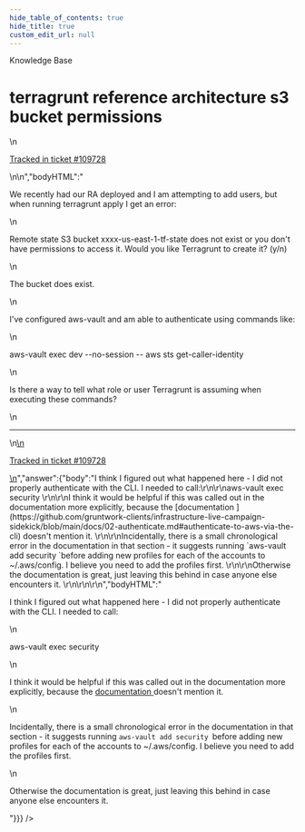 ```yaml
---
hide_table_of_contents: true
hide_title: true
custom_edit_url: null
---
```



<head>
  <link rel="canonical" href="https://github.com/gruntwork-io/knowledge-base/discussions/617" />
</head>

<CenterLayout>
<span className="searchCategory">Knowledge Base</span>
<h1>terragrunt reference architecture s3 bucket permissions</h1>
<GitHub discussion={{"id":"D_kwDOF8slf84ARy1U","number":617,"author":{"login":"drafie"},"title":"terragrunt reference architecture s3 bucket permissions","body":"\nWe recently had our RA deployed and I am attempting to add users, but when running terragrunt apply I get an error: \r\n\r\nRemote state S3 bucket xxxx-us-east-1-tf-state does not exist or you don't have permissions to access it. Would you like Terragrunt to create it? (y/n) \r\n\r\nThe bucket does exist. \r\n\r\nI've configured aws-vault and am able to authenticate using commands like: \r\n\r\naws-vault exec dev --no-session -- aws sts get-caller-identity\r\n\r\nIs there a way to tell what role or user Terragrunt is assuming when executing these commands?\r\n\r\n\r\n\r\n\r\n\n\n---\n\n<ins datetime=\"2022-12-14T23:58:19Z\">\n  <p><a href=\"https://support.gruntwork.io/hc/requests/109728\">Tracked in ticket #109728</a></p>\n</ins>\n","bodyHTML":"<p dir=\"auto\">We recently had our RA deployed and I am attempting to add users, but when running terragrunt apply I get an error:</p>\n<p dir=\"auto\">Remote state S3 bucket xxxx-us-east-1-tf-state does not exist or you don't have permissions to access it. Would you like Terragrunt to create it? (y/n)</p>\n<p dir=\"auto\">The bucket does exist.</p>\n<p dir=\"auto\">I've configured aws-vault and am able to authenticate using commands like:</p>\n<p dir=\"auto\">aws-vault exec dev --no-session -- aws sts get-caller-identity</p>\n<p dir=\"auto\">Is there a way to tell what role or user Terragrunt is assuming when executing these commands?</p>\n<hr>\n<ins datetime=\"2022-12-14T23:58:19Z\">\n  <p dir=\"auto\"><a href=\"https://support.gruntwork.io/hc/requests/109728\" rel=\"nofollow\">Tracked in ticket #109728</a></p>\n</ins>","answer":{"body":"I think I figured out what happened here - I did not properly authenticate with the CLI.   I needed to call:\r\n\r\naws-vault exec security \r\n\r\nI think it would be helpful if this was called out in the documentation more explicitly, because the [documentation ](https://github.com/gruntwork-clients/infrastructure-live-campaign-sidekick/blob/main/docs/02-authenticate.md#authenticate-to-aws-via-the-cli) doesn't mention it. \r\n\r\nIncidentally, there is a small chronological error in the documentation in that section - it suggests running `aws-vault add security `before adding new profiles for each of the accounts to ~/.aws/config.   I believe you need to add the profiles first. \r\n\r\nOtherwise the documentation is great, just leaving this behind in case anyone else encounters it. \r\n\r\n\r\n","bodyHTML":"<p dir=\"auto\">I think I figured out what happened here - I did not properly authenticate with the CLI.   I needed to call:</p>\n<p dir=\"auto\">aws-vault exec security</p>\n<p dir=\"auto\">I think it would be helpful if this was called out in the documentation more explicitly, because the <a href=\"https://github.com/gruntwork-clients/infrastructure-live-campaign-sidekick/blob/main/docs/02-authenticate.md#authenticate-to-aws-via-the-cli\">documentation </a> doesn't mention it.</p>\n<p dir=\"auto\">Incidentally, there is a small chronological error in the documentation in that section - it suggests running <code class=\"notranslate\">aws-vault add security </code>before adding new profiles for each of the accounts to ~/.aws/config.   I believe you need to add the profiles first.</p>\n<p dir=\"auto\">Otherwise the documentation is great, just leaving this behind in case anyone else encounters it.</p>"}}} />

</CenterLayout>
  

<!-- ##DOCS-SOURCER-START
{
  "sourcePlugin": "github-discussions",
  "hash": "e4c249244ba4b712156755654d8506c8"
}
##DOCS-SOURCER-END -->
